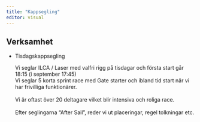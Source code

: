 ---
title: "Kappsegling"
editor: visual
---

## Verksamhet

-   Tisdagskappsegling

    Vi seglar ILCA / Laser med valfri rigg på tisdagar och första start går 18:15 (i september 17:45)\
    Vi seglar 5 korta sprint race med Gate starter och ibland tid start när vi har frivilliga funktionärer.\
    \
    Vi är oftast över 20 deltagare vilket blir intensiva och roliga race.\
    \
    Efter seglingarna "After Sail", reder vi ut placeringar, regel tolkningar etc.
